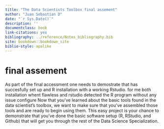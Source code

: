 ```yaml
--- 
title: "The Data Scientists Toolbox final assement"
author: "Juan Sebastian D"
date: "`r Sys.Date()`"
description: ''
documentclass: book
link-citations: yes
bibliography: ../reference/Notes_bibliography.bib
site: bookdown::bookdown_site
biblio-style: apalike
---
```


# final assement
As part of the final accessment one needs to demostrate that has succesfully set up and  R installation with a working Rstudio. for me both installation whent flawless and rstudio detected the R program without any issue
configure
Now that you’ve learned about the basic tools found in the data scientist’s toolbox, we want to make sure that you’ve assembled those tools and are ready to begin using them. This easy project is your chance to demonstrate that you’ve done the basic software setup (R, RStudio, and Github) that will get you through the rest of the Data Science Specialization.




